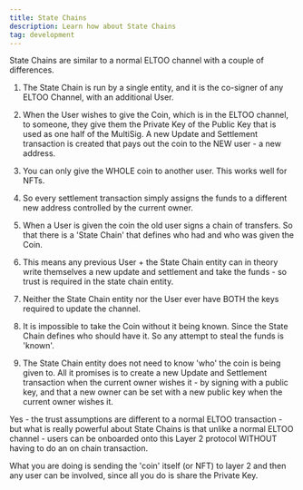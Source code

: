 ```yaml
---
title: State Chains
description: Learn how about State Chains
tag: development
---
```


State Chains are similar to a normal ELTOO channel with a couple of differences.

1. The State Chain is run by a single entity, and it is the co-signer of any ELTOO Channel, with an additional User.

2. When the User wishes to give the Coin, which is in the ELTOO channel, to someone, they give them the Private Key of the Public Key that is used as one half of the MultiSig. A new Update and Settlement transaction is created that pays out the coin to the NEW user - a new address.

3. You can only give the WHOLE coin to another user. This works well for NFTs.

4. So every settlement transaction simply assigns the funds to a different new address controlled by the current owner.

5. When a User is given the coin the old user signs a chain of transfers. So that there is a 'State Chain' that defines who had and who was given the Coin.

6. This means any previous User + the State Chain entity can in theory write themselves a new update and settlement and take the funds - so trust is required in the state chain entity.

7. Neither the State Chain entity nor the User ever have BOTH the keys required to update the channel.

8. It is impossible to take the Coin without it being known. Since the State Chain defines who should have it. So any attempt to steal the funds is 'known'.

9. The State Chain entity does not need to know 'who' the coin is being given to. All it promises is to create a new Update and Settlement transaction when the current owner wishes it - by signing with a public key, and that a new owner can be set with a
   new public key when the current owner wishes it.

Yes - the trust assumptions are different to a normal ELTOO transaction - but what is really powerful about State Chains is that unlike a normal ELTOO channel - users can be onboarded onto this Layer 2 protocol WITHOUT having to do an on chain transaction.

What you are doing is sending the 'coin' itself (or NFT) to layer 2 and then any user can be involved, since all you do is share the Private Key.
